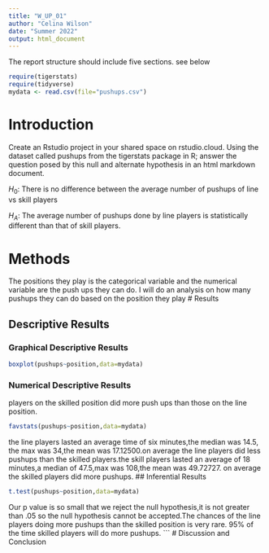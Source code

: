 ```yaml
---
title: "W_UP_01"
author: "Celina Wilson"
date: "Summer 2022"
output: html_document
---
```




The report structure should include five sections.  see below



```r
require(tigerstats)
require(tidyverse)
mydata <- read.csv(file="pushups.csv")
```

# Introduction

<!--In this section you explain what you are trying to show. Where did the data come from? What is the research or other question you are trying to answer?!-->

Create an Rstudio project in your shared space on rstudio.cloud.  Using the dataset called pushups from the tigerstats package in R; answer the question posed by this null and alternate hypothesis in an html markdown document.

$H_0$: There is no difference between the average number of pushups of line vs skill players

$H_A$: The average number of pushups done by line players is statistically different than that of skill players.

# Methods

<!--Decide on your methods: use "variable analysis" or other appropriate descriptors. Make sure to choose at least one graphical method and at least one numerical method.!-->
The positions they play is the categorical variable and the numerical variable are the push ups they can do. I will do an analysis on how many pushups they can do  based on the position they play
# Results

<!--Divide this section into two sub-sections: One for your descriptive results and one for your inferential results.!-->

## Descriptive Results

### Graphical Descriptive Results

<!--Graphical results here. Make sure to show your code. Provide appropriate labels for axes, giving units if possible, and provide a good title for the graph, too. Use the graphical results to describe the patterns if any that exist in the data as focused toward the research question!-->
```r
boxplot(pushups~position,data=mydata)
```
### Numerical Descriptive Results


players on the skilled position did more push ups than those on the line position. 
<!--Numerical results go here. Use the numerical results to describe the patterns if any that exist in the data as focused toward the research question!-->

```r
favstats(pushups~position,data=mydata)
```

the line players lasted an average time of six minutes,the median was 14.5, the max was 34,the mean was 17.12500.on average the line players did less pushups than the skilled players.the skill players lasted an average of 18 minutes,a median of 47.5,max was 108,the mean was 49.72727. on average the skilled players did more pushups.
## Inferential Results
```r
t.test(pushups~position,data=mydata)
```
<!--State hypothesis clearly. Make sure your discussion of the inferential test covers all the aspects that the test output produces, such as test statistic, p-value etc. Make a decision about the null hypothesis, explain the assumptions on which the selected test/procedure was based, and why the chosen procedure satisfys the assumptions and is appropriate to answer the research question!-->

Our p value is so small that we reject the null hypothesis,it is not greater than .05 so the null hypothesis cannot be accepted.The chances of the line players doing more pushups than the skilled position is very rare. 95% of the time skilled players will do more pushups.
```
# Discussion and Conclusion

<!--Discussion and conclusion here. If you found a relationship be sure to consider whether the relationship occurs because one of the variavbles causes the other, or whether they perhasps are related for some other reason. Watch the chapter 6 videos from the GeorgeTown videos collection.!-->

